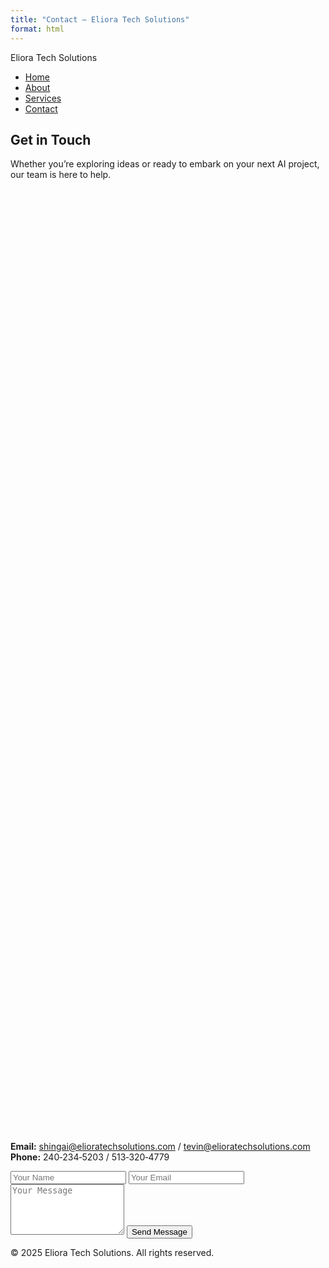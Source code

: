 ```yaml
---
title: "Contact – Eliora Tech Solutions"
format: html
---
```


<!--
  Contact page for Eliora Tech Solutions.
  Provides contact information and a simple form for prospective
  clients to get in touch.  Reuses the navigation bar and animated
  background from the other pages.
-->

<div id="vanta-bg"></div>

<nav class="navbar">
<div class="brand">Eliora Tech Solutions</div>
<ul>
<li><a href="index.html">Home</a></li>
<li><a href="about.html">About</a></li>
<li><a href="services.html">Services</a></li>
<li><a href="contact.html">Contact</a></li>
</ul>
</nav>

<main>

<section class="section hero-section visible" style="min-height:40vh;">
<h1>Get in Touch</h1>
<p>Whether you're exploring ideas or ready to embark on your next AI project, our team is here to help.</p>
</section>

<section class="section">
<div class="contact-card">
<p><strong>Email:</strong> <a href="mailto:shingai@elioratechsolutions.com">shingai@elioratechsolutions.com</a> / <a href="mailto:tevin@elioratechsolutions.com">tevin@elioratechsolutions.com</a><br />
<strong>Phone:</strong> 240‑234‑5203 / 513‑320‑4779</p>
<form id="contact-form" onsubmit="return false;">
<input type="text" name="name" placeholder="Your Name" required />
<input type="email" name="email" placeholder="Your Email" required />
<textarea name="message" placeholder="Your Message" rows="5"></textarea>
<button type="submit">Send Message</button>
</form>
</div>
</section>

</main>

<footer>
© 2025 Eliora Tech Solutions. All rights reserved.
</footer>